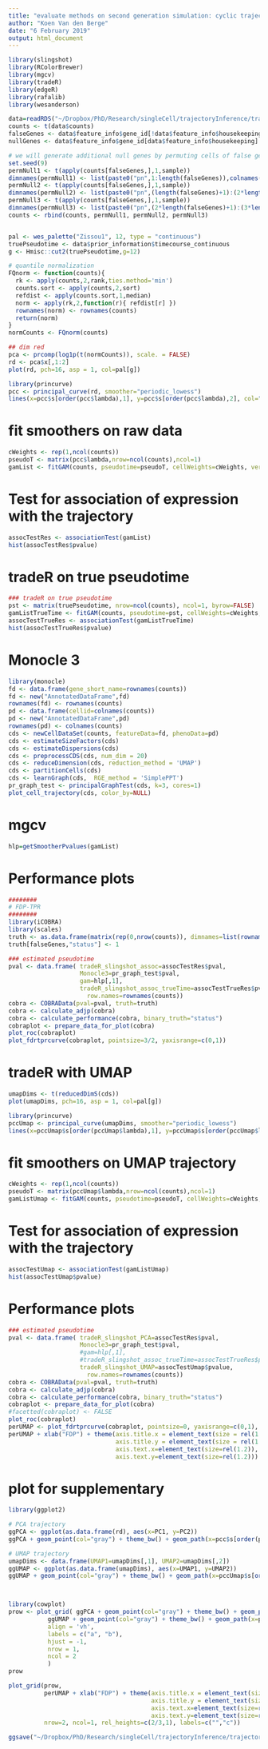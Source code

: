 ```yaml
---
title: "evaluate methods on second generation simulation: cyclic trajectory"
author: "Koen Van den Berge"
date: "6 February 2019"
output: html_document
---
```


```r
library(slingshot)
library(RColorBrewer)
library(mgcv)
library(tradeR)
library(edgeR)
library(rafalib)
library(wesanderson)

data=readRDS("~/Dropbox/PhD/Research/singleCell/trajectoryInference/trajectoryDE/tradeRPaper/simulation/sim2_dyngen_cycle_72/72.rds")
counts <- t(data$counts)
falseGenes <- data$feature_info$gene_id[!data$feature_info$housekeeping]
nullGenes <- data$feature_info$gene_id[data$feature_info$housekeeping]

# we will generate additional null genes by permuting cells of false genes.
set.seed(9)
permNull1 <- t(apply(counts[falseGenes,],1,sample))
dimnames(permNull1) <- list(paste0("pn",1:length(falseGenes)),colnames(counts))
permNull2 <- t(apply(counts[falseGenes,],1,sample))
dimnames(permNull2) <- list(paste0("pn",(length(falseGenes)+1):(2*length(falseGenes))),colnames(counts))
permNull3 <- t(apply(counts[falseGenes,],1,sample))
dimnames(permNull3) <- list(paste0("pn",(2*length(falseGenes)+1):(3*length(falseGenes))),colnames(counts))
counts <- rbind(counts, permNull1, permNull2, permNull3)


pal <- wes_palette("Zissou1", 12, type = "continuous")
truePseudotime <- data$prior_information$timecourse_continuous
g <- Hmisc::cut2(truePseudotime,g=12)

# quantile normalization
FQnorm <- function(counts){
  rk <- apply(counts,2,rank,ties.method='min')
  counts.sort <- apply(counts,2,sort)
  refdist <- apply(counts.sort,1,median)
  norm <- apply(rk,2,function(r){ refdist[r] })
  rownames(norm) <- rownames(counts)
  return(norm)
}
normCounts <- FQnorm(counts)

## dim red
pca <- prcomp(log1p(t(normCounts)), scale. = FALSE)
rd <- pca$x[,1:2]
plot(rd, pch=16, asp = 1, col=pal[g])

library(princurve)
pcc <- principal_curve(rd, smoother="periodic_lowess")
lines(x=pcc$s[order(pcc$lambda),1], y=pcc$s[order(pcc$lambda),2], col="red", lwd=2)
```

# fit smoothers on raw data

```r
cWeights <- rep(1,ncol(counts))
pseudoT <- matrix(pcc$lambda,nrow=ncol(counts),ncol=1)
gamList <- fitGAM(counts, pseudotime=pseudoT, cellWeights=cWeights, verbose=FALSE)
```

# Test for association of expression with the trajectory

```r
assocTestRes <- associationTest(gamList)
hist(assocTestRes$pvalue)
```

# tradeR on true pseudotime

```r
### tradeR on true pseudotime
pst <- matrix(truePseudotime, nrow=ncol(counts), ncol=1, byrow=FALSE)
gamListTrueTime <- fitGAM(counts, pseudotime=pst, cellWeights=cWeights, verbose=TRUE)
assocTestTrueRes <- associationTest(gamListTrueTime)
hist(assocTestTrueRes$pvalue)
```

# Monocle 3

```r
library(monocle)
fd <- data.frame(gene_short_name=rownames(counts))
fd <- new("AnnotatedDataFrame",fd)
rownames(fd) <- rownames(counts)
pd <- data.frame(cellid=colnames(counts))
pd <- new("AnnotatedDataFrame",pd)
rownames(pd) <- colnames(counts)
cds <- newCellDataSet(counts, featureData=fd, phenoData=pd)
cds <- estimateSizeFactors(cds)
cds <- estimateDispersions(cds)
cds <- preprocessCDS(cds, num_dim = 20)
cds <- reduceDimension(cds, reduction_method = 'UMAP')
cds <- partitionCells(cds)
cds <- learnGraph(cds,  RGE_method = 'SimplePPT')
pr_graph_test <- principalGraphTest(cds, k=3, cores=1)
plot_cell_trajectory(cds, color_by=NULL)
```

# mgcv

```r
hlp=getSmootherPvalues(gamList)
```

# Performance plots

```r
########
# FDP-TPR
########
library(iCOBRA)
library(scales)
truth <- as.data.frame(matrix(rep(0,nrow(counts)), dimnames=list(rownames(counts),"status")))
truth[falseGenes,"status"] <- 1

### estimated pseudotime
pval <- data.frame( tradeR_slingshot_assoc=assocTestRes$pval,
                    Monocle3=pr_graph_test$pval,
                    gam=hlp[,1],
                    tradeR_slingshot_assoc_trueTime=assocTestTrueRes$pvalue,
                      row.names=rownames(counts))
cobra <- COBRAData(pval=pval, truth=truth)
cobra <- calculate_adjp(cobra)
cobra <- calculate_performance(cobra, binary_truth="status")
cobraplot <- prepare_data_for_plot(cobra)
plot_roc(cobraplot)
plot_fdrtprcurve(cobraplot, pointsize=3/2, yaxisrange=c(0,1))
```

# tradeR with UMAP

```r
umapDims <- t(reducedDimS(cds))
plot(umapDims, pch=16, asp = 1, col=pal[g])

library(princurve)
pccUmap <- principal_curve(umapDims, smoother="periodic_lowess")
lines(x=pccUmap$s[order(pccUmap$lambda),1], y=pccUmap$s[order(pccUmap$lambda),2], col="red", lwd=2)
```

# fit smoothers on UMAP trajectory

```r
cWeights <- rep(1,ncol(counts))
pseudoT <- matrix(pccUmap$lambda,nrow=ncol(counts),ncol=1)
gamListUmap <- fitGAM(counts, pseudotime=pseudoT, cellWeights=cWeights, verbose=FALSE)
```

# Test for association of expression with the trajectory

```r
assocTestUmap <- associationTest(gamListUmap)
hist(assocTestUmap$pvalue)
```

# Performance plots

```r
### estimated pseudotime
pval <- data.frame( tradeR_slingshot_PCA=assocTestRes$pval,
                    Monocle3=pr_graph_test$pval,
                    #gam=hlp[,1],
                    #tradeR_slingshot_assoc_trueTime=assocTestTrueRes$pvalue,
                    tradeR_slingshot_UMAP=assocTestUmap$pvalue,
                      row.names=rownames(counts))
cobra <- COBRAData(pval=pval, truth=truth)
cobra <- calculate_adjp(cobra)
cobra <- calculate_performance(cobra, binary_truth="status")
cobraplot <- prepare_data_for_plot(cobra)
#facetted(cobraplot) <- FALSE
plot_roc(cobraplot)
perUMAP <- plot_fdrtprcurve(cobraplot, pointsize=0, yaxisrange=c(0,1), xaxisrange=c(0,0.5), stripsize=0)
perUMAP + xlab("FDP") + theme(axis.title.x = element_text(size = rel(1.5)),
                              axis.title.y = element_text(size = rel(1.5)),
                              axis.text.x=element_text(size=rel(1.2)),
                              axis.text.y=element_text(size=rel(1.2)))
```

# plot for supplementary

```r
library(ggplot2)

# PCA trajectory
ggPCA <- ggplot(as.data.frame(rd), aes(x=PC1, y=PC2))
ggPCA + geom_point(col="gray") + theme_bw() + geom_path(x=pcc$s[order(pcc$lambda),1], y=pcc$s[order(pcc$lambda),2])

# UMAP trajectory
umapDims <- data.frame(UMAP1=umapDims[,1], UMAP2=umapDims[,2])
ggUMAP <- ggplot(as.data.frame(umapDims), aes(x=UMAP1, y=UMAP2))
ggUMAP + geom_point(col="gray") + theme_bw() + geom_path(x=pccUmap$s[order(pccUmap$lambda),1], y=pccUmap$s[order(pccUmap$lambda),2])



library(cowplot)
prow <- plot_grid( ggPCA + geom_point(col="gray") + theme_bw() + geom_path(x=pcc$s[order(pcc$lambda),1], y=pcc$s[order(pcc$lambda),2]),
           ggUMAP + geom_point(col="gray") + theme_bw() + geom_path(x=pccUmap$s[order(pccUmap$lambda),1], y=pccUmap$s[order(pccUmap$lambda),2]),
           align = 'vh',
           labels = c("a", "b"),
           hjust = -1,
           nrow = 1,
           ncol = 2
           )
prow

plot_grid(prow,
          perUMAP + xlab("FDP") + theme(axis.title.x = element_text(size = rel(1.5)),
                                        axis.title.y = element_text(size = rel(1.5)),
                                        axis.text.x=element_text(size=rel(1.2)),
                                        axis.text.y=element_text(size=rel(1.2))),
          nrow=2, ncol=1, rel_heights=c(2/3,1), labels=c("","c"))

ggsave("~/Dropbox/PhD/Research/singleCell/trajectoryInference/trajectoryDE/tradeRPaper/simulation/sim2_dyngen_cycle_72/permutedGenes/trajectoryWithPermGenes.pdf")

```
